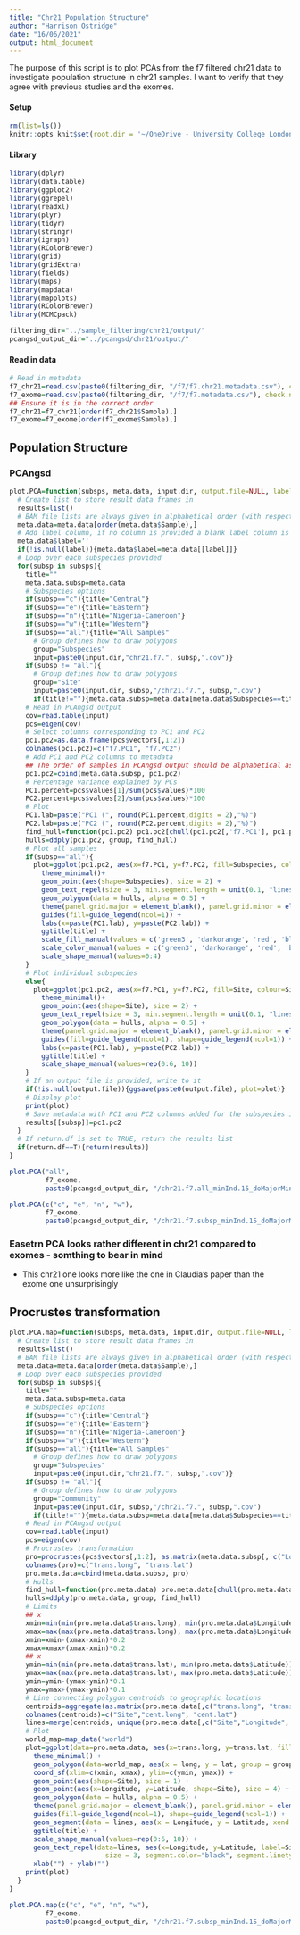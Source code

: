 ```yaml
---
title: "Chr21 Population Structure"
author: "Harrison Ostridge"
date: "16/06/2021"
output: html_document
---
```


The purpose of this script is to plot PCAs from the f7 filtered chr21 data to investigate population structure in chr21 samples. I want to verify that they agree with previous studies and the exomes.

#### Setup
```r
rm(list=ls())
knitr::opts_knit$set(root.dir = '~/OneDrive - University College London/Projects/Ostridge_PanAf/population_structure/') 
```

#### Library
```r
library(dplyr)
library(data.table)
library(ggplot2)
library(ggrepel)
library(readxl)
library(plyr)
library(tidyr)
library(stringr)
library(igraph)
library(RColorBrewer)
library(grid) 
library(gridExtra)
library(fields)
library(maps)
library(mapdata)
library(mapplots)
library(RColorBrewer)
library(MCMCpack)

filtering_dir="../sample_filtering/chr21/output/"
pcangsd_output_dir="../pcangsd/chr21/output/"
```

#### Read in data

```r
# Read in metadata
f7_chr21=read.csv(paste0(filtering_dir, "/f7/f7.chr21.metadata.csv"), check.names = FALSE)
f7_exome=read.csv(paste0(filtering_dir, "/f7/f7.metadata.csv"), check.names = FALSE)
## Ensure it is in the correct order
f7_chr21=f7_chr21[order(f7_chr21$Sample),]
f7_exome=f7_exome[order(f7_exome$Sample),]
```

## Population Structure

### PCAngsd

```r
plot.PCA=function(subsps, meta.data, input.dir, output.file=NULL, label=NULL, return.df=FALSE){
  # Create list to store result data frames in
  results=list()
  # BAM file lists are always given in alphabetical order (with respect to sample name) so it is important to ensure the samples are in this order
  meta.data=meta.data[order(meta.data$Sample),]
  # Add label column, if no column is provided a blank label column is used
  meta.data$label=''
  if(!is.null(label)){meta.data$label=meta.data[[label]]}
  # Loop over each subspecies provided
  for(subsp in subsps){
    title=""
    meta.data.subsp=meta.data
    # Subspecies options
    if(subsp=="c"){title="Central"}
    if(subsp=="e"){title="Eastern"}
    if(subsp=="n"){title="Nigeria-Cameroon"}
    if(subsp=="w"){title="Western"}
    if(subsp=="all"){title="All Samples"
      # Group defines how to draw polygons
      group="Subspecies"
      input=paste0(input.dir,"chr21.f7.", subsp,".cov")}
    if(subsp != "all"){
      # Group defines how to draw polygons
      group="Site"
      input=paste0(input.dir, subsp,"/chr21.f7.", subsp,".cov")
      if(title!=""){meta.data.subsp=meta.data[meta.data$Subspecies==title,]}}
    # Read in PCAngsd output
    cov=read.table(input)
    pcs=eigen(cov)
    # Select columns corresponding to PC1 and PC2
    pc1.pc2=as.data.frame(pcs$vectors[,1:2])
    colnames(pc1.pc2)=c("f7.PC1", "f7.PC2")
    # Add PC1 and PC2 columns to metadata
    ## The order of samples in PCAngsd output should be alphabetical as the BAM file lists were written in this order
    pc1.pc2=cbind(meta.data.subsp, pc1.pc2)
    # Percentage variance explained by PCs
    PC1.percent=pcs$values[1]/sum(pcs$values)*100
    PC2.percent=pcs$values[2]/sum(pcs$values)*100
    # Plot
    PC1.lab=paste("PC1 (", round(PC1.percent,digits = 2),"%)")
    PC2.lab=paste("PC2 (", round(PC2.percent,digits = 2),"%)")
    find_hull=function(pc1.pc2) pc1.pc2[chull(pc1.pc2[,'f7.PC1'], pc1.pc2[,'f7.PC2']), ]
    hulls=ddply(pc1.pc2, group, find_hull)
    # Plot all samples
    if(subsp=="all"){
      plot=ggplot(pc1.pc2, aes(x=f7.PC1, y=f7.PC2, fill=Subspecies, colour=Subspecies, label = label)) +
        theme_minimal()+ 
        geom_point(aes(shape=Subspecies), size = 2) + 
        geom_text_repel(size = 3, min.segment.length = unit(0.1, "lines"), show.legend = FALSE) +
        geom_polygon(data = hulls, alpha = 0.5) + 
        theme(panel.grid.major = element_blank(), panel.grid.minor = element_blank(), legend.key.size = unit(0.4, "cm"), plot.title = element_text(hjust = 0.5)) +
        guides(fill=guide_legend(ncol=1)) + 
        labs(x=paste(PC1.lab), y=paste(PC2.lab)) + 
        ggtitle(title) +
        scale_fill_manual(values = c('green3', 'darkorange', 'red', 'blue')) +
        scale_color_manual(values = c('green3', 'darkorange', 'red', 'blue')) +
        scale_shape_manual(values=0:4)
    }
    # Plot individual subspecies
    else{
      plot=ggplot(pc1.pc2, aes(x=f7.PC1, y=f7.PC2, fill=Site, colour=Site, label = label)) +
        theme_minimal()+ 
        geom_point(aes(shape=Site), size = 2) + 
        geom_text_repel(size = 3, min.segment.length = unit(0.1, "lines"), show.legend = FALSE) +
        geom_polygon(data = hulls, alpha = 0.5) + 
        theme(panel.grid.major = element_blank(), panel.grid.minor = element_blank(), legend.key.size = unit(0.4, "cm"), plot.title = element_text(hjust = 0.5)) +
        guides(fill=guide_legend(ncol=1), shape=guide_legend(ncol=1)) + 
        labs(x=paste(PC1.lab), y=paste(PC2.lab)) + 
        ggtitle(title) +
        scale_shape_manual(values=rep(0:6, 10))
    }
    # If an output file is provided, write to it
    if(!is.null(output.file)){ggsave(paste0(output.file), plot=plot)}
    # Display plot
    print(plot)
    # Save metadata with PC1 and PC2 columns added for the subspecies in results list
    results[[subsp]]=pc1.pc2
  }
  # If return.df is set to TRUE, return the results list
  if(return.df==T){return(results)}
}
```

```r
plot.PCA("all", 
         f7_exome,
         paste0(pcangsd_output_dir, "/chr21.f7.all_minInd.15_doMajorMinor.1_HWE.p.1e-3_snp.p.1e-6_minMAF.0.01/"))
```


```r
plot.PCA(c("c", "e", "n", "w"), 
         f7_exome,
         paste0(pcangsd_output_dir, "/chr21.f7.subsp_minInd.15_doMajorMinor.1_HWE.p.1e-3_snp.p.1e-6_minMAF.0.01/"))
```

### Easetrn PCA looks rather different in chr21 compared to exomes - somthing to bear in mind 

- This chr21 one looks more like the one in Claudia's paper than the exome one unsurprisingly 

## Procrustes transformation

```r
plot.PCA.map=function(subsps, meta.data, input.dir, output.file=NULL, label=NULL, return.df=FALSE){
  # Create list to store result data frames in
  results=list()
  # BAM file lists are always given in alphabetical order (with respect to sample name) so it is important to ensure the samples are in this order
  meta.data=meta.data[order(meta.data$Sample),]
  # Loop over each subspecies provided
  for(subsp in subsps){
    title=""
    meta.data.subsp=meta.data
    # Subspecies options
    if(subsp=="c"){title="Central"}
    if(subsp=="e"){title="Eastern"}
    if(subsp=="n"){title="Nigeria-Cameroon"}
    if(subsp=="w"){title="Western"}
    if(subsp=="all"){title="All Samples"
      # Group defines how to draw polygons
      group="Subspecies"
      input=paste0(input.dir,"chr21.f7.", subsp,".cov")}
    if(subsp != "all"){
      # Group defines how to draw polygons
      group="Community"
      input=paste0(input.dir, subsp,"/chr21.f7.", subsp,".cov")
      if(title!=""){meta.data.subsp=meta.data[meta.data$Subspecies==title,]}}
    # Read in PCAngsd output
    cov=read.table(input)
    pcs=eigen(cov)
    # Procrustes transformation
    pro=procrustes(pcs$vectors[,1:2], as.matrix(meta.data.subsp[, c("Longitude", "Latitude")]),translation=TRUE,dilation=TRUE)$X.new
    colnames(pro)=c("trans.long", "trans.lat")
    pro.meta.data=cbind(meta.data.subsp, pro)
    # Hulls
    find_hull=function(pro.meta.data) pro.meta.data[chull(pro.meta.data[,'trans.long'], pro.meta.data[,'trans.lat']), ]
    hulls=ddply(pro.meta.data, group, find_hull)
    # Limits
    ## x
    xmin=min(min(pro.meta.data$trans.long), min(pro.meta.data$Longitude))
    xmax=max(max(pro.meta.data$trans.long), max(pro.meta.data$Longitude))
    xmin=xmin-(xmax-xmin)*0.2
    xmax=xmax+(xmax-xmin)*0.2
    ## x
    ymin=min(min(pro.meta.data$trans.lat), min(pro.meta.data$Latitude))
    ymax=max(max(pro.meta.data$trans.lat), max(pro.meta.data$Latitude))
    ymin=ymin-(ymax-ymin)*0.1
    ymax=ymax+(ymax-ymin)*0.1
    # Line connecting polygon centroids to geographic locations
    centroids=aggregate(as.matrix(pro.meta.data[,c("trans.long", "trans.lat")]) ~ Site, data=pro.meta.data, FUN=mean)
    colnames(centroids)=c("Site","cent.long", "cent.lat")
    lines=merge(centroids, unique(pro.meta.data[,c("Site","Longitude", "Latitude")]))
    # Plot
    world_map=map_data("world")
    plot=ggplot(data=pro.meta.data, aes(x=trans.long, y=trans.lat, fill=Site, colour=Site)) +
      theme_minimal() +
      geom_polygon(data=world_map, aes(x = long, y = lat, group = group), fill="grey93", colour = "darkgrey") +
      coord_sf(xlim=c(xmin, xmax), ylim=c(ymin, ymax)) +
      geom_point(aes(shape=Site), size = 1) + 
      geom_point(aes(x=Longitude, y=Latitude, shape=Site), size = 4) + 
      geom_polygon(data = hulls, alpha = 0.5) + 
      theme(panel.grid.major = element_blank(), panel.grid.minor = element_blank(), legend.key.size = unit(0.4, "cm"), plot.title = element_text(hjust = 0.5)) +
      guides(fill=guide_legend(ncol=1), shape=guide_legend(ncol=1)) + 
      geom_segment(data = lines, aes(x = Longitude, y = Latitude, xend = cent.long, yend = cent.lat, colour = Site))+
      ggtitle(title) +
      scale_shape_manual(values=rep(0:6, 10)) +
      geom_text_repel(data=lines, aes(x=Longitude, y=Latitude, label=Site), 
                        size = 3, segment.color="black", segment.linetype=1, segment.size=0.2, show.legend = FALSE, fontface = 'bold', colour="black") +
      xlab("") + ylab("")
    print(plot)
  }
}

plot.PCA.map(c("c", "e", "n", "w"), 
         f7_exome,
         paste0(pcangsd_output_dir, "/chr21.f7.subsp_minInd.15_doMajorMinor.1_HWE.p.1e-3_snp.p.1e-6_minMAF.0.01/"))
```
